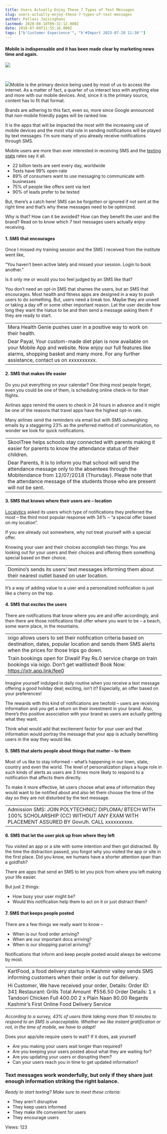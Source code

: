 ```yaml
---
title: Users Actually Enjoy These 7 Types of Text Messages
slug: users-actually-enjoy-these-7-types-of-text-messages
author: Pallavi Jaisinghani
lastmod: 2020-08-18T09:32:12.000Z
date: 2018-07-09T11:55:16.000Z
tags: ["b'Customer Experience'", "b'#Import 2023-07-28 11:30'"]
---
```


#### **Mobile is indispensable and it has been made clear by marketing news time and again.**


![](https://images-msg91.s3.ap-south-1.amazonaws.com/content/images/wordpress//2018/07/160126163510-shine-text-screen-in-hand-780x439-jpg-780×439--300x171.png)


 


![](http://localhost:8888/wp-content/uploads/2018/07/160126163510-shine-text-screen-in-hand-780x439-jpg-780×439--300x171.png)Moblie is the primary device being used by most of us to access the internet. As a matter of fact, a quarter of us interact less with anything else and more with our mobile devices. And, since it is the primary source, content has to fit that format.


Brands are adhering to this fact, even so, more since Google announced that non-mobile friendly pages will be ranked low.


It is the apps that will be impacted the most with the increasing use of mobile devices and the most vital role in sending notifications will be played by text messages. I’m sure many of you already receive notifications through SMS. 


Mobile users are more than ever interested in receiving SMS and the [texting stats](https://www.textrequest.com/blog/texting-statistics-answer-questions/) rates say it all.


* 22 billion texts are sent every day, worldwide
* Texts have 99% open-rate
* 89% of consumers want to use messaging to communicate with businesses
* 75% of people like offers sent via text
* 90% of leads prefer to be texted


But, there’s a catch here! SMS can be forgotten or ignored if not sent at the right time and that’s why these messages need to be optimized.


Why is that? How can it be avoided? How can they benefit the user and the brand? Read on to know which 7 text messages users actually enjoy receiving.


#### **1. SMS that encourages**


Once I missed my training session and the SMS I received from the institute went like, 


“You haven’t been active lately and missed your session. Login to book another.”


Is it only me or would you too feel judged by an SMS like that?


You don’t need an opt-in SMS that shames the users, but an SMS that encourages. Most health and fitness apps are designed in a way to push users to do something. But, users need a break too. Maybe they are unwell or taking a day off or some other important reason. Let the user decide how long they want the hiatus to be and then send a message asking them if they are ready to start.




|  |
| --- |
| Mera Health Genie pushes user in a positive way to work on their health.
Dear Payal, Your custom-made diet plan is now available on your Mobile App and website. Now enjoy our full features like alarms, shopping basket and many more. For any further assistance, contact us on xxxxxxxxxx. |


#### 2. **SMS that makes life easier**


Do you put everything on your calendar? One thing most people forget, even you could be one of them, is scheduling online check-in for their flights.


Airlines apps remind the users to check in 24 hours in advance and it might be one of the reasons that travel apps have the highest opt-in rate.


Many airlines send the reminders via email but with SMS outweighing emails by a staggering 23% as the preferred method of communication, no wonder we look for quick notifications.




|  |
| --- |
| SkoolTree helps schools stay connected with parents making it easier for parents to know the attendance status of their children.
Dear Parents, It is to inform you that school will send the attendance message only to the absentees through the Mobitendance from 12/07/2018 (Thursday). Please note that the attendance message of the students those who are present will not be sent. |


#### **3. SMS that knows where their users are – location**


[Localytics](https://info.localytics.com/blog/the-inside-view-how-consumers-really-feel-about-push-notifications) asked its users which type of notifications they preferred the most – the third most popular response with 34% – “a special offer based on my location”.  


If you are already out somewhere, why not treat yourself with a special offer.


Knowing your user and their choices accomplish two things: You are looking out for your users and their choices and offering them something special based on their choice.




|  |
| --- |
| Domino’s sends its users’ text messages informing them about their nearest outlet based on user location. |


It’s a way of adding value to a user and a personalized notification is just like a cherry on the top.


#### **4. SMS that excites the users**


There are notifications that know where you are and offer accordingly, and then there are those notifications that offer where you want to be – a beach, some warm place, in the mountains.




|  |
| --- |
| ixigo allows users to set their notification criteria based on destination, dates, popular location and sends them SMS alerts when the prices for those trips go down.
Train bookings open for Diwali! Pay Rs.0 service charge on train bookings via ixigo. Don’t get waitlisted! Book Now: https://ixtr.app.link/fee0 |


Imagine yourself indulged in daily routine when you receive a text message offering a good holiday deal; exciting, isn’t it? Especially, an offer based on your preferences!


The rewards with this kind of notifications are twofold – users are receiving information and you get a return on their investment in your brand. Also, there’s this positive association with your brand as users are actually getting what they want.


Think what would add that excitement factor for your user and that information would portray the message that your app is actually benefiting users in the way they would like.


#### **5. SMS that alerts people about things that matter – to them**


Most of us like to stay informed – what’s happening in our town, state, country and even the world. The level of personalization plays a huge role in such kinds of alerts as users are 3 times more likely to respond to a notification that affects them directly.


To make it more effective, let users choose what area of information they would want to be notified about and also let them choose the time of the day so they are not disturbed by the text message.




|  |
| --- |
| Admission SMS: JOIN POLYTECHNIC/ DIPLOMA/ BTECH WITH 100% SCHOLARSHIP (CC) WITHOUT ANY EXAM WITH PLACEMENT ASSURED BY GovrJh. CALL xxxxxxxxxx. |


#### **6. SMS that let the user pick up from where they left**


You visited an app or a site with some intention and then got distracted. By the time the distraction passed, you forgot why you visited the app or site in the first place. Did you know, we humans have a shorter attention span than a goldfish?


There are apps that send an SMS to let you pick from where you left making your life easier. 


But just 2 things:


* How busy your user might be?
* Would this notification help them to act on it or just distract them?


#### **7. SMS that keeps people posted**


There are a few things we really want to know –


* When is our food order arriving?
* When are our important docs arriving?
* When is our shopping parcel arriving?


Notifications that inform and keep people posted would always be welcome by most.




|  |
| --- |
| KartFood, a food delivery startup in Kashmir valley sends SMS informing customers when their order is out for delivery.
Hi Customer, We have received your order, Details: Order ID: 341 Restaurant: Grills Total Amount  ₹556.50 Order Details: 1 x Tandoori Chicken Full 400.00 2 x Plain Naan 80.00 Regards Kashmir’s First Online Food Delivery Service |


*According to a survey, 43% of users think taking more than 10 minutes to respond to an SMS is unacceptable. Whether we like instant gratification or not, in the time of mobile, we have to adapt!*


Does your app/site require users to wait? If it does, ask yourself


* Are you making your users wait longer than required?
* Are you keeping your users posted about what they are waiting for?
* Are you updating your users or disrupting them?
* Can your users reach you in time to get updated information?


### **Text messages work wonderfully, but only if they share just enough information striking the right balance.**


*Ready to start texting? Make sure to meet these criteria:*


* They aren’t disruptive
* They keep users informed
* They make life convenient for users
* They encourage users


 Views: 123


